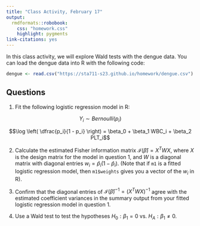 ```yaml
---
title: "Class Activity, February 17"
output: 
  rmdformats::robobook:
    css: "homework.css"
    highlight: pygments
link-citations: yes
---
```


In this class activity, we will explore Wald tests with the dengue data. You can load the dengue data into R with the following code:

```r
dengue <- read.csv("https://sta711-s23.github.io/homework/dengue.csv")
```

## Questions

1. Fit the following logistic regression model in R:

$$Y_i \sim Bernoulli(p_i)$$

$$\log \left( \dfrac{p_i}{1 - p_i} \right) = \beta_0 + \beta_1 WBC_i + \beta_2 PLT_i$$

2. Calculate the estimated Fisher information matrix $\mathcal{I}(\widehat{\beta}) = X^TWX$, where $X$ is the design matrix for the model in question 1, and $W$ is a diagonal matrix with diagonal entries $w_i = \widehat{p}_i(1 - \widehat{p}_i)$. (Note that if `m1` is a fitted logistic regression model, then `m1$weights` gives you a vector of the $w_i$ in R).

3. Confirm that the diagonal entries of $\mathcal{I}(\widehat{\beta})^{-1} = (X^TWX)^{-1}$ agree with the estimated coefficient variances in the summary output from your fitted logistic regression model in question 1.

4. Use a Wald test to test the hypotheses $H_0: \beta_1 = 0$ vs. $H_A: \beta_1 \neq 0$.